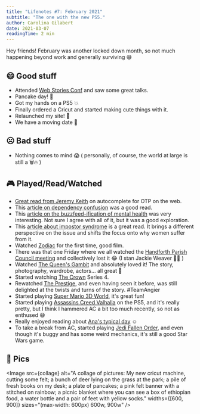 ```yaml
---
title: "Lifenotes #7: February 2021"
subtitle: "The one with the new PS5."
author: Carolina Gilabert
date: 2021-03-07
readingTime: 2 min
---
```



Hey friends! February was another locked down month, so not much happening beyond work and generally surviving 😅

## 😄 Good stuff

- Attended [Web Stories Conf](https://webstoriesconf.com/) and saw some great talks.
- Pancake day! 🥞
- Got my hands on a PS5 💥
- Finally ordered a Cricut and started making cute things with it.
- Relaunched my site! 🎉
- We have a moving date 🥳

## ☹️ Bad stuff

- Nothing comes to mind 😱 ( personally, of course, the world at large is still a 🗑️🔥 )

## 🎮 Played/Read/Watched

- [Great read from Jeremy Keith](https://adactio.com/journal/17794) on autocomplete for OTP on the web.
- This [article on dependency confusion](https://medium.com/@alex.birsan/dependency-confusion-4a5d60fec610) was a good read.
- This [article on the buzzfeed-ification of mental health](https://mentalhellth.xyz/p/the-buzzfeed-ification-of-mental) was very interesting. Not sure I agree with all of it, but it was a good exploration.
- This [article about impostor syndrome](https://hbr.org/2021/02/stop-telling-women-they-have-imposter-syndrome) is a great read. It brings a different perspective on the issue and shifts the focus onto why women suffer from it.
- Watched [Zodiac](https://www.imdb.com/title/tt0443706) for the first time, good film.
- There was that one Friday where we all watched the [Handforth Parish Council meeting](https://www.youtube.com/watch?v=lgGmYeAm0jk) and collectively lost it 😂 (I stan Jackie Weaver ✊🏼 )
- Watched [The Queen's Gambit](https://www.imdb.com/title/tt10048342) and absolutely loved it! The story, photography, wardrobe, actors... all great 💛
- Started watching [The Crown](https://www.imdb.com/title/tt4786824) Series 4.
- Rewatched [The Prestige](https://www.imdb.com/title/tt0482571), and even having seen it before, was still delighted at the twists and turns of the story. #TeamAngier
- Started playing [Super Mario 3D World](https://www.nintendo.co.uk/Games/Nintendo-Switch/Super-Mario-3D-World-Bowser-s-Fury-1832228.html), it's great fun!
- Started playing [Assassins Creed Valhalla](https://store.playstation.com/en-gb/concept/10000237) on the PS5, and it's really pretty, but I think I hammered AC a bit too much recently, so not as enthused 😅
- Really enjoyed reading about [Ana's typical day](https://ohhelloana.blog/my-typical-day/) ☺️
- To take a break from AC, started playing [Jedi Fallen Order](https://store.playstation.com/en-gb/product/EP0006-CUSA12529_00-RESPAWNSWBIRDDOG), and even though it's buggy and has some weird mechanics, it's still a good Star Wars game.

## 📸 Pics

<Image
    src={collage}
    alt="A collage of pictures: My new cricut machine, cutting some felt; a bunch of deer lying on the grass at the park; a pile of fresh books on my desk; a plate of pancakes; a pink felt banner with a stitched on rainbow; a picnic blanket where you can see a box of ethiopian food, a water bottle and a pair of feet with yellow socks."
    widths={[600, 900]}
    sizes="(max-width: 600px) 600w, 900w"
/>
